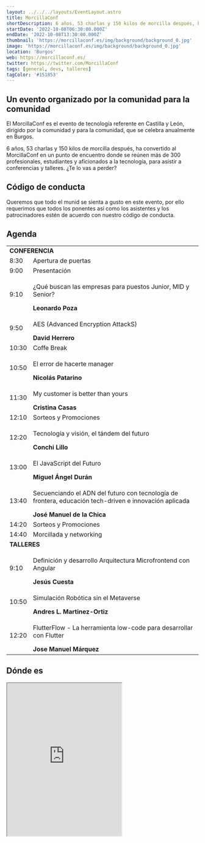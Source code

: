 ```yaml
---
layout: ../../../layouts/EventLayout.astro
title: MorcillaConf
shortDescription: 6 años, 53 charlas y 150 kilos de morcilla después, ha convertido al MorcillaConf en un punto de encuentro donde se reúnen más de 300 profesionales, estudiantes y aficionados a la tecnología, para asistir a conferencias y talleres. ¿Te lo vas a perder?
startDate: '2022-10-08T06:30:00.000Z'
endDate: '2022-10-08T13:30:00.000Z'
thumbnail: 'https://morcillaconf.es/img/background/background_0.jpg'
image: 'https://morcillaconf.es/img/background/background_0.jpg'
location: 'Burgos'
web: https://morcillaconf.es/
twitter: https://twitter.com/MorcillaConf
tags: [general, devs, talleres]
tagColor: '#151853'
---
```


## Un evento organizado por la comunidad para la comunidad

El MorcillaConf es el evento de tecnología referente en Castilla y León, dirigido por la comunidad y para la comunidad, que se celebra anualmente en Burgos.

6 años, 53 charlas y 150 kilos de morcilla después, ha convertido al MorcillaConf en un punto de encuentro donde se reúnen más de 300 profesionales, estudiantes y aficionados a la tecnología, para asistir a conferencias y talleres. ¿Te lo vas a perder?

## Código de conducta

Queremos que todo el munid se sienta a gusto en este evento, por ello requerimos que todos los ponentes así como los asistentes y los patrocinadores estén de acuerdo con nuestro código de conducta.

<h2>Agenda</h2>

<table class="table">
<tbody>
  <tr>
    <td colspan="2"><b>CONFERENCIA</b></td>
  </tr>
  <tr>
    <td>8:30</td>
    <td>Apertura de puertas</td>
  </tr>
  <tr>
    <td>9:00</td>
    <td>Presentación</td>
  </tr>
  <tr>
    <td>9:10</td>
      <td><p>¿Qué buscan las empresas para puestos Junior, MID y Senior?</p><b>Leonardo Poza</b></td>
  </tr>
  <tr>
    <td>9:50</td>
      <td><p>AES (Advanced Encryption AttackS)</p><b>David Herrero</b></td>
  </tr>
  <tr>
    <td>10:30</td>
    <td>Coffe Break</td>
  </tr>
  <tr>
    <td>10:50</td>
      <td><p>El error de hacerte manager</p><b>Nicolás Patarino</b></td>
  </tr>
  <tr>
    <td>11:30</td>
      <td><p>My customer is better than yours</p><b>Cristina Casas</b></td>
  </tr>
  <tr>
    <td>12:10</td>
    <td>Sorteos y Promociones</td>
  </tr>
  <tr>
    <td>12:20</td>
      <td><p>Tecnología y visión, el tándem del futuro</p><b>Conchi Lillo</b></td>
  </tr>
  <tr>
    <td>13:00</td>
      <td><p>El JavaScript del Futuro</p><b>Miguel Ángel Durán</b></td>
  </tr>
  <tr>
    <td>13:40</td>
      <td><p>Secuenciando el ADN del futuro con tecnología de frontera, educación tech-driven e innovación aplicada</p><b>José Manuel de la Chica</b></td>
  </tr>
  <tr>
    <td>14:20</td>
    <td>Sorteos y Promociones</td>
  </tr>
  <tr>
    <td>14:40</td>
    <td>Morcillada y networking</td>
  </tr>
  <tr>
    <td colspan="2"><b>TALLERES</b></td>
  </tr>
  <tr>
    <td>9:10</td>
      <td><p>Definición y desarrollo Arquitectura Microfrontend con Angular</p><b>Jesús Cuesta</b></td>
  </tr>
  <tr>
    <td>10:50</td>
      <td><p>Simulación Robótica sin el Metaverse</p><b>Andres L. Martinez-Ortiz</b></td>
  </tr>
  <tr>
    <td>12:20</td>
      <td><p>FlutterFlow - La herramienta low-code para desarrollar con Flutter</p><b>Jose Manuel Márquez</b></td>
  </tr>
  </tbody>
</table>

## Dónde es

<iframe className="w-full mt-4" height="400px" src="https://www.google.com/maps/embed?pb=!1m14!1m8!1m3!1d11796.241263445096!2d-3.7100273!3d42.3412374!3m2!1i1024!2i768!4f13.1!3m3!1m2!1s0x0%3A0xd590fefd35625541!2sUniversidad+Isabel+I!5e0!3m2!1ses!2ses!4v1560445140508!5m2!1ses!2ses" allowfullscreen=""></iframe>
